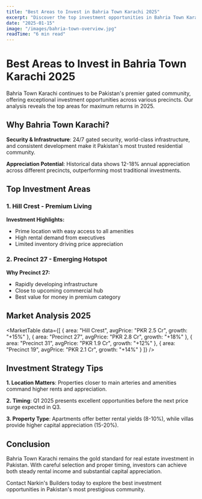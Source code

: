 ```yaml
---
title: "Best Areas to Invest in Bahria Town Karachi 2025"
excerpt: "Discover the top investment opportunities in Bahria Town Karachi with our comprehensive analysis of prices, ROI, and growth potential."
date: "2025-01-15"
image: "/images/bahria-town-overview.jpg"
readTime: "6 min read"
---
```


# Best Areas to Invest in Bahria Town Karachi 2025

Bahria Town Karachi continues to be Pakistan's premier gated community, offering exceptional investment opportunities across various precincts. Our analysis reveals the top areas for maximum returns in 2025.

## Why Bahria Town Karachi?

**Security & Infrastructure**: 24/7 gated security, world-class infrastructure, and consistent development make it Pakistan's most trusted residential community.

**Appreciation Potential**: Historical data shows 12-18% annual appreciation across different precincts, outperforming most traditional investments.

## Top Investment Areas

### 1. Hill Crest - Premium Living

<PropertyCard
  title="Hill Crest 3-Bedroom Apartment"
  price="PKR 2.8 Crore"
  location="Hill Crest, Bahria Town Karachi"
  bedrooms={3}
  bathrooms={3}
  area="1,800 sq ft"
  image="/images/hill-crest-apartment.jpg"
/>

**Investment Highlights:**
- Prime location with easy access to all amenities
- High rental demand from executives
- Limited inventory driving price appreciation

### 2. Precinct 27 - Emerging Hotspot

<PropertyCard
  title="Precinct 27 Villa"
  price="PKR 3.2 Crore"
  location="Precinct 27, Bahria Town Karachi"
  bedrooms={4}
  bathrooms={4}
  area="2,200 sq ft"
  image="/images/precinct-27-villa.jpg"
/>

**Why Precinct 27:**
- Rapidly developing infrastructure
- Close to upcoming commercial hub
- Best value for money in premium category

## Market Analysis 2025

<MarketTable
  data={[
    { area: "Hill Crest", avgPrice: "PKR 2.5 Cr", growth: "+15%" },
    { area: "Precinct 27", avgPrice: "PKR 2.8 Cr", growth: "+18%" },
    { area: "Precinct 31", avgPrice: "PKR 1.9 Cr", growth: "+12%" },
    { area: "Precinct 19", avgPrice: "PKR 2.1 Cr", growth: "+14%" }
  ]}
/>

## Investment Strategy Tips

**1. Location Matters**: Properties closer to main arteries and amenities command higher rents and appreciation.

**2. Timing**: Q1 2025 presents excellent opportunities before the next price surge expected in Q3.

**3. Property Type**: Apartments offer better rental yields (8-10%), while villas provide higher capital appreciation (15-20%).

<CallToAction
  title="Ready to Invest in Bahria Town?"
  description="Our experienced team can help you identify the perfect property that matches your investment goals and budget."
  buttonText="Get Investment Consultation"
  buttonLink="/contact"
/>

## Conclusion

Bahria Town Karachi remains the gold standard for real estate investment in Pakistan. With careful selection and proper timing, investors can achieve both steady rental income and substantial capital appreciation.

Contact Narkin's Builders today to explore the best investment opportunities in Pakistan's most prestigious community.
